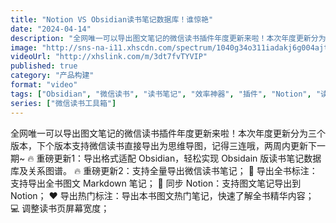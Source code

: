 ```yaml
---
title: "Notion VS Obsidian读书笔记数据库！谁惊艳"
date: "2024-04-14"
description: "全网唯一可以导出图文笔记的微信读书插件年度更新来啦！本次年度更新分为三个版本，下个版本支持微信读书直接导出为思维导图，记得三连哦，两周内更新下一期~"
image: "http://sns-na-i11.xhscdn.com/spectrum/1040g34o311iadakj6g004ajtrb8lnrk241s658g?imageView2/2/w/1080/format/jpg&ap=1&sc=WB_CREATOR"
videoUrl: "http://xhslink.com/m/3dt7fvTYVIP"
published: true
category: "产品构建"
format: "video"
tags: ["Obsidian", "微信读书", "读书笔记", "效率神器", "插件", "Notion", "读书"]
series: ["微信读书工具箱"]
---
```


全网唯一可以导出图文笔记的微信读书插件年度更新来啦！本次年度更新分为三个版本，下个版本支持微信读书直接导出为思维导图，记得三连哦，两周内更新下一期~
🔥 重磅更新1：导出格式适配 Obsidian，轻松实现 Obsidain 版读书笔记数据库及关系图谱。
🔥 重磅更新2：支持全量导出微信读书笔记；
📌 导出全书标注：支持导出全书图文 Markdown 笔记；
📒 同步 Notion：支持图文笔记导出到 Notion；
❤ 导出热门标注：导出本书图文热门笔记，快速了解全书精华内容；
💻 调整读书页屏幕宽度； 